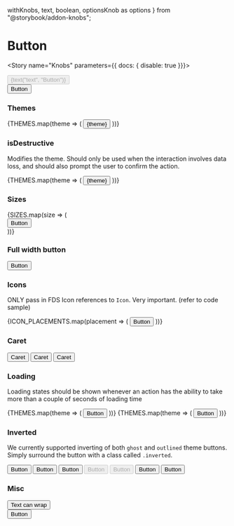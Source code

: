   withKnobs,
  text,
  boolean,
  optionsKnob as options
} from "@storybook/addon-knobs";

<Meta title="Interactive|Button" decorators={[withKnobs]} component={Button} />

# Button

<Story name="Knobs" parameters={{ docs: { disable: true }}}>
  <div className={boolean("Inverted", false) ? 'inverted' : ''}>
    <Button
      disabled={boolean("disabled", false)}
      isLoading={boolean("isLoading", false)}
      isDestructive={boolean("isDestructive", false)}
      hasCaret={boolean("hasCaret", false)}
      Icon={boolean("Icon") ? StarFilledIcon : undefined}
      iconPlacement={options(
        "Show sample icon?",
        arrayToOptions(ICON_PLACEMENTS),
        undefined,
        { display: "inline-radio" }
      )}
      isFullWidth={boolean("isFullWidth", false)}
      size={options("size", arrayToOptions(SIZES), undefined, {
        display: "inline-radio"
      })}
      theme={options(
        "theme",
        arrayToOptions(THEMES),
        undefined,
        {
          display: "inline-radio"
        }
      )}
    >
      {text("text", "Button")}
    </Button>
  </div>
</Story>

<Preview isExpanded>
  <Button>Button</Button>
</Preview>

<Props of={Button} />

### Themes

<Preview>
  <Story name="Themes">
    <StoryWrapper>
    {THEMES.map(theme => (
      <StoryItem>
        <Button
          theme={theme}
        >
          {theme} 
        </Button>
      </StoryItem>
    ))}
    </StoryWrapper>
  </Story>
</Preview>

### isDestructive

Modifies the theme. Should only be used when the interaction involves data loss, and should also prompt the user to confirm the action.

<Preview>
  <Story name="Destructive">
    <StoryWrapper>
    {THEMES.map(theme => (
      <StoryItem>
        <Button
          theme={theme}
          isDestructive
        >
          {theme} 
        </Button>
      </StoryItem>
    ))}
    </StoryWrapper>
  </Story>
</Preview>

### Sizes

<Preview>
  <Story name="Sizes">
    {SIZES.map(size => (
      <div className="display--inlineBlock margin--right--half margin--bottom--half">
        <Button
          size={size}
        >
          Button
        </Button>
      </div>
    ))}
  </Story>
</Preview>


### Full width button

<Preview>
  <Story name="Full Width">
    <Button
      isFullWidth
    >
      Button
    </Button>
  </Story>
</Preview>

### Icons

ONLY pass in FDS Icon references to `Icon`. Very important. (refer to code sample)

<Preview>
  <Story name="Icons">
    <StoryWrapper>
      {ICON_PLACEMENTS.map(placement => (
        <StoryItem>
          <Button Icon={StarFilledIcon} iconPlacement={placement}>
            Button
          </Button>
        </StoryItem>
      ))}
    </StoryWrapper>
  </Story>
</Preview>

### Caret

<Preview>
  <Story name="Caret">
    <StoryWrapper>
      <StoryItem>
        <Button theme="blue" hasCaret>
          Caret
        </Button>
      </StoryItem>
      <StoryItem>
        <Button theme="blue" iconPlacement="left" hasCaret  Icon={StarFilledIcon}>
          Caret
        </Button>
      </StoryItem>
      <StoryItem>
        <Button theme="blue" iconPlacement="right" hasCaret  Icon={StarFilledIcon}>
          Caret
        </Button>
      </StoryItem>
    </StoryWrapper>
  </Story>
</Preview>

### Loading

Loading states should be shown whenever an action has the ability 
to take more than a couple of seconds of loading time

<Preview>
  <Story name="Loading">
    <StoryWrapper>
    {THEMES.map(theme => (
      <StoryItem>
        <Button
          theme={theme}
          isLoading
        >
          Button
        </Button>
      </StoryItem>
    ))}
    {THEMES.map(theme => (
      <StoryItem>
        <Button
          theme={theme}
          isDestructive
          isLoading
        >
          Button
        </Button>
      </StoryItem>
    ))}
    </StoryWrapper>
  </Story>
</Preview>

 ### Inverted

We currently supported inverting of both `ghost` and `outlined` theme
buttons. Simply surround the button with a class called `.inverted`.

<Preview>
  <Story name="Inverted">
    <div class="inverted bgColor--navy padding--all rounded--all">
      <StoryWrapper>
        <StoryItem>
          <Button theme="ghost">
            Button
          </Button>
        </StoryItem>
        <StoryItem>
          <Button theme="outlined">
            Button
          </Button>
        </StoryItem>
        <StoryItem>
          <Button theme="outlined" Icon={StarFilledIcon}>
            Button
          </Button>
        </StoryItem>
        <StoryItem>
          <Button theme="ghost" disabled>
            Button
          </Button>
        </StoryItem>
        <StoryItem>
          <Button theme="outlined" disabled>
            Button
          </Button>
        </StoryItem>
        <StoryItem>
          <Button theme="ghost" isLoading>
            Button
          </Button>
        </StoryItem>
        <StoryItem>
          <Button theme="outlined" isLoading>
            Button
          </Button>
        </StoryItem>
      </StoryWrapper>
    </div>
  </Story>
</Preview> 

### Misc

<Preview>
  <Story name="Misc">
    <StoryWrapper>
      <StoryItem>
        <div style={{ width: '100px' }}>
          <Button>
            Text can wrap
          </Button>
        </div>
      </StoryItem>
      <StoryItem>
        <Button isLoading>
          Button
        </Button>
      </StoryItem>
    </StoryWrapper>
  </Story>
</Preview>
